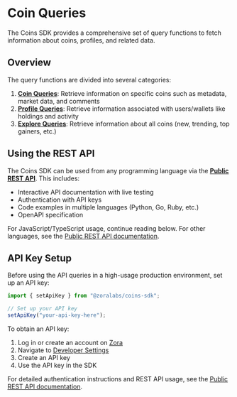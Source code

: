 # Coin Queries

The Coins SDK provides a comprehensive set of query functions to fetch information about coins, profiles, and related data.

## Overview

The query functions are divided into several categories:

1. **[Coin Queries](/coins/sdk/queries/coin)**: Retrieve information on specific coins such as metadata, market data, and comments
2. **[Profile Queries](/coins/sdk/queries/profile)**: Retrieve information associated with users/wallets like holdings and activity
3. **[Explore Queries](/coins/sdk/queries/explore)**: Retrieve information about all coins (new, trending, top gainers, etc.)

## Using the REST API

The Coins SDK can be used from any programming language via the **[Public REST API](/coins/sdk/public-rest-api)**. This includes:

- Interactive API documentation with live testing
- Authentication with API keys
- Code examples in multiple languages (Python, Go, Ruby, etc.)
- OpenAPI specification

For JavaScript/TypeScript usage, continue reading below. For other languages, see the [Public REST API documentation](/coins/sdk/public-rest-api).

## API Key Setup

Before using the API queries in a high-usage production environment, set up an API key:

```ts twoslash
import { setApiKey } from "@zoralabs/coins-sdk";

// Set up your API key
setApiKey("your-api-key-here");
```

To obtain an API key:

1. Log in or create an account on [Zora](https://zora.co)
2. Navigate to [Developer Settings](https://zora.co/settings/developer)
3. Create an API key
4. Use the API key in the SDK

For detailed authentication instructions and REST API usage, see the [Public REST API documentation](/coins/sdk/public-rest-api).
